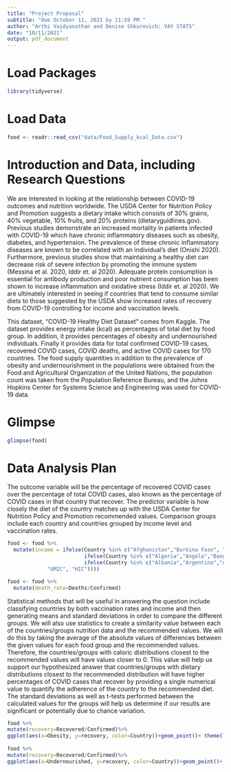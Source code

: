 ```yaml
---
title: "Project Proposal"
subtitle: "due October 11, 2021 by 11:59 PM "
author: "Arthi Vaidyanathan and Denise Shkurovich: YAY STATS"
date: "10/11/2021"
output: pdf_document
---
```


# Load Packages

```r
library(tidyverse) 
``` 

# Load Data
```r
food <- readr::read_csv("data/Food_Supply_kcal_Data.csv")
```

# Introduction and Data, including Research Questions

We are interested in looking at the relationship between COVID-19 outcomes and nutrition worldwide. The USDA Center for Nutrition Policy and Promotion suggests a dietary intake which consists of 30% grains, 40% vegetable, 10% fruits, and 20% proteins (dietaryguidlines.gov). Previous studies demonstrate an increased mortality in patients infected with COVID-19 which have chronic inflammatory diseases such as obesity, diabetes, and hypertension. The prevalence of these chronic inflammatory diseases are known to be correlated with an individual's diet (Onishi 2020). Furthermore, previous studies show that maintaining a healthy diet can decrease risk of severe infection by promoting the immune system (Messina et al. 2020, Iddir et. al 2020). Adequate protein consumption is essential for antibody production and poor nutrient consumption has been shown to increase inflammation and oxidative stress (Iddir et. al 2020). We are ultimately interested in seeing if countries that tend to consume similar diets to those suggested by the USDA show increased rates of recovery from COVID-19 controlling for income and vaccination levels.

This dataset, “COVID-19 Healthy Diet Dataset” comes from Kaggle. The dataset provides energy intake (kcal) as percentages of total diet by food group. In addition, it provides percentages of obesity and undernourished individuals. Finally it provides data for total confirmed COVID-19 cases, recovered COVID cases, COVID deaths, and active COVID cases for 170 countries. The food supply quantities in addition to the prevalence of obesity and undernourishment in the populations were obtained from the Food and Agricultural Organization of the United Nations, the population count was taken from the Population Reference Bureau, and the Johns Hopkins Center for Systems Science and Engineering was used for COVID-19 data. 


# Glimpse

```r
glimpse(food)
```

# Data Analysis Plan

The outcome variable will be the percentage of recovered COVID cases over the percentage of total COVID cases, also known as the percentage of COVID cases in that country that recover. The predictor variable is how closely the diet of the country matches up with the USDA Center for Nutrition Policy and Promotion recommended values. Comparison groups include each country and countries grouped by income level and vaccination rates. 

```r

food <- food %>%
  mutate(income = ifelse(Country %in% c("Afghanistan","Burkina Faso", "Central African Republic", "Chad", "Congo", "Ethiopia", "Gambia", "Guinea", "Guinea-Bissau"),"LIC", 
                         ifelse(Country %in% c("Algeria","Angola","Bangladesh", "Belize", "Benin", "Bolivia", "Cabo Verde", "Cambodia", "Cameroon", "Cote d'Ivoire", "Djibouti", "Egypt", "El Salvador", "Eswatini", "Ghana", "Haiti"), "LMIC", 
                         ifelse(Country %in% c("Albania","Argentina","Armenia","Azerbaijan", "Belarus","Bosnia and Herzegovina", "Botswana", "Brazil", "Bulgaria", "China", "Colombia", "Costa Rica", "Cuba", "Dominica", "Dominican Republic", "Ecuador", "Fiji", "Gabon", "Georgia", "Grenada", "Guatemala", "Guyana"),
             "UMIC", "HIC"))))

food <- food %>%
  mutate(death_rate=Deaths/Confirmed) 

```

Statistical methods that will be useful in answering the question include classifying countries by both vaccination rates and income and then generating means and standard deviations in order to compare the different groups. We will also use statistics to create a similarity value between each of the countries/groups nutrition data and the recommended values. We will do this by taking the average of the absolute values of differences between the given values for each food group and the recommended values. Therefore, the countries/groups with caloric distributions closest to the recommended values will have values closer to 0. This value will help us support our hypothesized answer that countries/groups with dietary distributions closest to the recommended distribution will have higher percentages of COVID cases that recover by providing a single numerical value to quantify the adherence of the country to the recommended diet. The standard deviations as well as t-tests performed between the calculated values for the groups will help us determine if our results are significant or potentially due to chance variation. 

```r
food %>%
mutate(recovery=Recovered/Confirmed)%>%
ggplot(aes(x=Obesity, y=recovery, color=Country))+geom_point()+ theme(legend.position = "none")+labs(title="Obesity rates compared to COVID Recovery Rates by Country", subtitle="Colors indicate country", x="Obesity Rate", y="Recovery Rate")
  
food %>%
mutate(recovery=Recovered/Confirmed)%>%
ggplot(aes(x=Undernourished, y=recovery, color=Country))+geom_point()+ theme(legend.position = "none")+labs(title="Undernourishment rates compared to COVID Recovery Rates by Country", subtitle="Colors indicate country", x="Undernourishment Rate", y="Recovery Rate")


```

